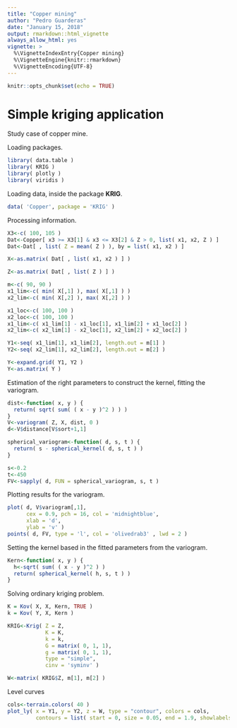```yaml
---
title: "Copper mining"
author: "Pedro Guarderas"
date: "January 15, 2018"
output: rmarkdown::html_vignette
always_allow_html: yes
vignette: >
  %\VignetteIndexEntry{Copper mining}
  %\VignetteEngine{knitr::rmarkdown}
  %\VignetteEncoding{UTF-8}
---
```


```r
knitr::opts_chunk$set(echo = TRUE)
```

# Simple kriging application
Study case of copper mine.

Loading packages.
```r
library( data.table )
library( KRIG )
library( plotly )
library( viridis )
```

Loading data, inside the package **KRIG**.
```r
data( 'Copper', package = 'KRIG' )
```

Processing information.
```r
X3<-c( 100, 105 )
Dat<-Copper[ x3 >= X3[1] & x3 <= X3[2] & Z > 0, list( x1, x2, Z ) ]
Dat<-Dat[ , list( Z = mean( Z ) ), by = list( x1, x2 ) ]

X<-as.matrix( Dat[ , list( x1, x2 ) ] )

Z<-as.matrix( Dat[ , list( Z ) ] )

m<-c( 90, 90 )
x1_lim<-c( min( X[,1] ), max( X[,1] ) )
x2_lim<-c( min( X[,2] ), max( X[,2] ) )

x1_loc<-c( 100, 100 )
x2_loc<-c( 100, 100 )
x1_lim<-c( x1_lim[1] - x1_loc[1], x1_lim[2] + x1_loc[2] )
x2_lim<-c( x2_lim[1] - x2_loc[1], x2_lim[2] + x2_loc[2] )

Y1<-seq( x1_lim[1], x1_lim[2], length.out = m[1] )
Y2<-seq( x2_lim[1], x2_lim[2], length.out = m[2] )

Y<-expand.grid( Y1, Y2 )
Y<-as.matrix( Y )
```

Estimation of the right parameters to construct the kernel, fitting the variogram.
```r
dist<-function( x, y ) {
  return( sqrt( sum( ( x - y )^2 ) ) )
}
V<-variogram( Z, X, dist, 0 )
d<-V$distance[V$sort+1,1]

spherical_variogram<-function( d, s, t ) {
  return( s - spherical_kernel( d, s, t ) )
}

s<-0.2
t<-450
FV<-sapply( d, FUN = spherical_variogram, s, t )
```

Plotting results for the variogram.
```r
plot( d, V$variogram[,1], 
      cex = 0.9, pch = 16, col = 'midnightblue',
      xlab = 'd', 
      ylab = 'v' )
points( d, FV, type = 'l', col = 'olivedrab3' , lwd = 2 )
```

Setting the kernel based in the fitted parameters from the variogram.
```r
Kern<-function( x, y ) {
  h<-sqrt( sum( ( x - y )^2 ) )
  return( spherical_kernel( h, s, t ) )
}
```

Solving ordinary kriging problem.
```r
K = Kov( X, X, Kern, TRUE )
k = Kov( Y, X, Kern )

KRIG<-Krig( Z = Z,
            K = K, 
            k = k,
            G = matrix( 0, 1, 1),
            g = matrix( 0, 1, 1),
            type = "simple", 
            cinv = 'syminv' )

W<-matrix( KRIG$Z, m[1], m[2] )
```

Level curves
```r
cols<-terrain.colors( 40 )
plot_ly( x = Y1, y = Y2, z = W, type = "contour", colors = cols,
         contours = list( start = 0, size = 0.05, end = 1.9, showlabels = TRUE ) )
```

<!-- tmpFile<-tempfile( fileext = ".png") -->
<!-- export( p, file = tmpFile ) -->
